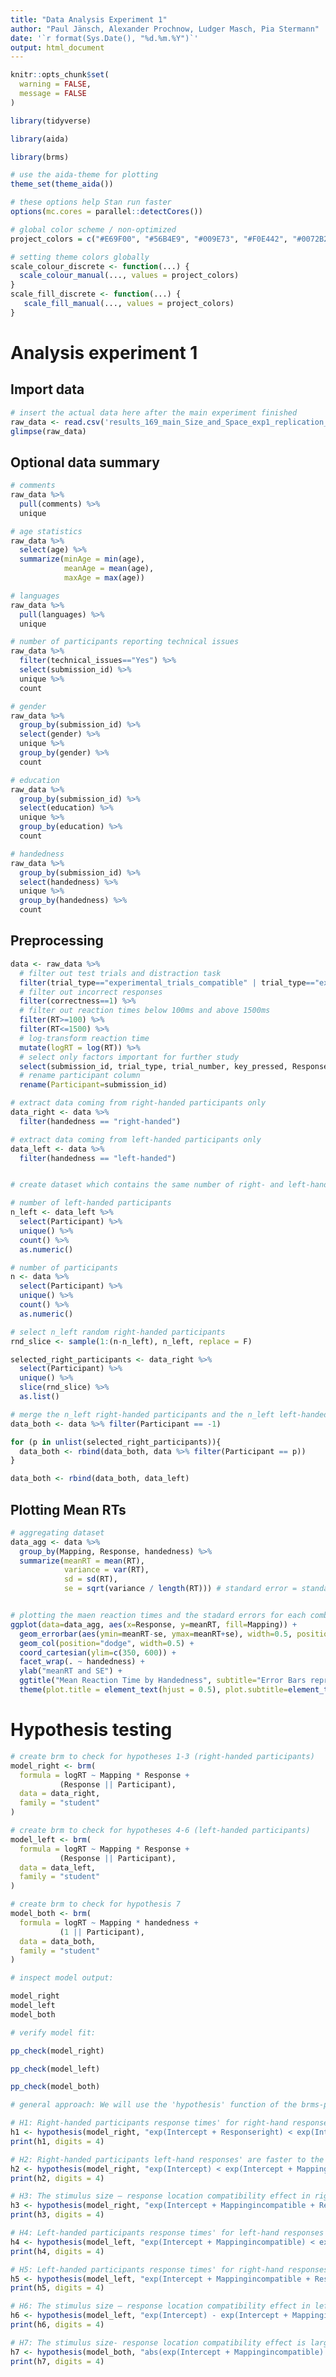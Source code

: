 ```yaml
---
title: "Data Analysis Experiment 1"
author: "Paul Jänsch, Alexander Prochnow, Ludger Masch, Pia Stermann"
date: '`r format(Sys.Date(), "%d.%m.%Y")`'
output: html_document
---
```


```r
knitr::opts_chunk$set(
  warning = FALSE, 
  message = FALSE 
)
```

```r
library(tidyverse)

library(aida)

library(brms)

# use the aida-theme for plotting
theme_set(theme_aida())

# these options help Stan run faster
options(mc.cores = parallel::detectCores())

# global color scheme / non-optimized
project_colors = c("#E69F00", "#56B4E9", "#009E73", "#F0E442", "#0072B2", "#D55E00", "#CC79A7", "#000000")

# setting theme colors globally
scale_colour_discrete <- function(...) {
  scale_colour_manual(..., values = project_colors)
}
scale_fill_discrete <- function(...) {
   scale_fill_manual(..., values = project_colors)
} 
```

# Analysis experiment 1

## Import data

```r
# insert the actual data here after the main experiment finished
raw_data <- read.csv('results_169_main_Size_and_Space_exp1_replication_Group1XPLab2020.csv')
glimpse(raw_data)
```

## Optional data summary

```r
# comments
raw_data %>% 
  pull(comments) %>% 
  unique

# age statistics
raw_data %>% 
  select(age) %>% 
  summarize(minAge = min(age),
            meanAge = mean(age),
            maxAge = max(age))

# languages
raw_data %>% 
  pull(languages) %>% 
  unique

# number of participants reporting technical issues
raw_data %>%
  filter(technical_issues=="Yes") %>% 
  select(submission_id) %>% 
  unique %>% 
  count

# gender
raw_data %>% 
  group_by(submission_id) %>% 
  select(gender) %>% 
  unique %>% 
  group_by(gender) %>% 
  count

# education
raw_data %>% 
  group_by(submission_id) %>% 
  select(education) %>% 
  unique %>% 
  group_by(education) %>% 
  count

# handedness
raw_data %>% 
  group_by(submission_id) %>% 
  select(handedness) %>% 
  unique %>% 
  group_by(handedness) %>% 
  count
```

## Preprocessing

```r

data <- raw_data %>%
  # filter out test trials and distraction task
  filter(trial_type=="experimental_trials_compatible" | trial_type=="experimental_trials_incompatible") %>% 
  # filter out incorrect responses
  filter(correctness==1) %>% 
  # filter out reaction times below 100ms and above 1500ms
  filter(RT>=100) %>% 
  filter(RT<=1500) %>% 
  # log-transform reaction time
  mutate(logRT = log(RT)) %>% 
  # select only factors important for further study
  select(submission_id, trial_type, trial_number, key_pressed, Response, correctness, RT, logRT, Mapping, expected, handedness) %>% 
  # rename participant column
  rename(Participant=submission_id)

# extract data coming from right-handed participants only
data_right <- data %>% 
  filter(handedness == "right-handed")

# extract data coming from left-handed participants only
data_left <- data %>% 
  filter(handedness == "left-handed")


# create dataset which contains the same number of right- and left-handed participants (for hypothesis 7): 

# number of left-handed participants
n_left <- data_left %>%
  select(Participant) %>% 
  unique() %>% 
  count() %>% 
  as.numeric()

# number of participants
n <- data %>%
  select(Participant) %>% 
  unique() %>% 
  count() %>% 
  as.numeric()

# select n_left random right-handed participants
rnd_slice <- sample(1:(n-n_left), n_left, replace = F)

selected_right_participants <- data_right %>%
  select(Participant) %>% 
  unique() %>% 
  slice(rnd_slice) %>% 
  as.list()

# merge the n_left right-handed participants and the n_left left-handed participants
data_both <- data %>% filter(Participant == -1)

for (p in unlist(selected_right_participants)){
  data_both <- rbind(data_both, data %>% filter(Participant == p))
}

data_both <- rbind(data_both, data_left)

```

## Plotting Mean RTs 

```r

# aggregating dataset
data_agg <- data %>% 
  group_by(Mapping, Response, handedness) %>% 
  summarize(meanRT = mean(RT),
            variance = var(RT),
            sd = sd(RT),
            se = sqrt(variance / length(RT))) # standard error = standard deviation of the sampling distribution


# plotting the maen reaction times and the stadard errors for each combination of mapping, handedness and response side
ggplot(data=data_agg, aes(x=Response, y=meanRT, fill=Mapping)) +
  geom_errorbar(aes(ymin=meanRT-se, ymax=meanRT+se), width=0.5, position=position_dodge2(padding=0.5)) +
  geom_col(position="dodge", width=0.5) +
  coord_cartesian(ylim=c(350, 600)) +
  facet_wrap(. ~ handedness) + 
  ylab("meanRT and SE") + 
  ggtitle("Mean Reaction Time by Handedness", subtitle="Error Bars represent the Standard Error") +
  theme(plot.title = element_text(hjust = 0.5), plot.subtitle=element_text(hjust = 0.5)) # center titles

```


# Hypothesis testing

```r

# create brm to check for hypotheses 1-3 (right-handed participants)
model_right <- brm(
  formula = logRT ~ Mapping * Response +
           (Response || Participant),
  data = data_right,
  family = "student"
)

# create brm to check for hypotheses 4-6 (left-handed participants)
model_left <- brm(
  formula = logRT ~ Mapping * Response +
           (Response || Participant),
  data = data_left,
  family = "student"
)

# create brm to check for hypothesis 7
model_both <- brm(
  formula = logRT ~ Mapping * handedness +
           (1 || Participant),
  data = data_both,
  family = "student"
)

```

```r
# inspect model output:

model_right
model_left
model_both

# verify model fit:

pp_check(model_right)

pp_check(model_left)

pp_check(model_both)

```

```r

# general approach: We will use the 'hypothesis' function of the brms-package to evaluate the hypotheses. This function uses the posterior samples of our brm to determine the proportion of samples supporting the hypothesis. This proportion is then transformed into an evidence ratio aka Bayes factor.

# H1: Right-handed participants response times' for right-hand responses are faster to the larger stimulus than to the smaller stimulus.
h1 <- hypothesis(model_right, "exp(Intercept + Responseright) < exp(Intercept + Mappingincompatible + Responseright + Mappingincompatible:Responseright)")
print(h1, digits = 4)

# H2: Right-handed participants left-hand responses' are faster to the smaller stimulus than to the larger stimulus.
h2 <- hypothesis(model_right, "exp(Intercept) < exp(Intercept + Mappingincompatible)")
print(h2, digits = 4)

# H3: The stimulus size – response location compatibility effect in right-handed participants is larger for right-hand responses than for left-hand responses.
h3 <- hypothesis(model_right, "exp(Intercept + Mappingincompatible + Responseright + Mappingincompatible:Responseright) - exp(Intercept + Responseright) > exp(Intercept + Mappingincompatible) - exp(Intercept)")
print(h3, digits = 4)

# H4: Left-handed participants response times' for left-hand responses are faster to the larger stimulus than to the smaller stimulus.
h4 <- hypothesis(model_left, "exp(Intercept + Mappingincompatible) < exp(Intercept)")
print(h4, digits = 4)

# H5: Left-handed participants response times' for right-hand responses are faster to the smaller stimulus than to the larger stimulus.
h5 <- hypothesis(model_left, "exp(Intercept + Mappingincompatible + Responseright + Mappingincompatible:Responseright) < exp(Intercept + Responseright)")
print(h5, digits = 4)

# H6: The stimulus size – response location compatibility effect in left-handed participants is larger for left-hand responses than for right-hand responses.
h6 <- hypothesis(model_left, "exp(Intercept) - exp(Intercept + Mappingincompatible) > exp(Intercept + Responseright) - exp(Intercept + Mappingincompatible + Responseright + Mappingincompatible:Responseright)")
print(h6, digits = 4)

# H7: The stimulus size- response location compatibility effect is larger for right-handed compared to left-handed people. I.e., the absolute difference between response times in the compatible condition and response times in the incompatible condition is larger for right-handed compared to left-handed people.
h7 <- hypothesis(model_both, "abs(exp(Intercept + Mappingincompatible) - exp(Intercept)) < abs(exp(Intercept + Mappingincompatible + handednessrightMhanded + Mappingincompatible:handednessrightMhanded) - exp(Intercept + handednessrightMhanded))")
print(h7, digits = 4)


```

